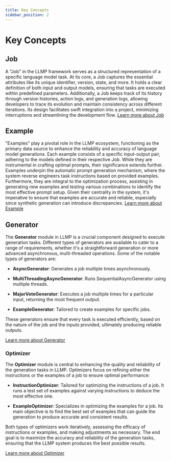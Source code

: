 ```yaml
---
title: Key Concepts
sidebar_position: 2
---
```


# Key Concepts

## Job
A "Job" in the LLMP framework serves as a structured representation of a specific language model task. At its core, a Job captures the essential attributes like its unique identifier, version, state, and more. It holds a clear definition of both input and output models, ensuring that tasks are executed within predefined parameters. Additionally, a Job keeps track of its history through version histories, action logs, and generation logs, allowing developers to trace its evolution and maintain consistency across different iterations. Its design facilitates swift integration into a project, minimizing interruptions and streamlining the development flow.
[Learn more about Job](../modules/job/key-concepts.mdx)

## Example
"Examples" play a pivotal role in the LLMP ecosystem, functioning as the primary data source to enhance the reliability and accuracy of language model generations. Each example consists of a specific input-output pair, adhering to the models defined in their respective Job. While they are instrumental in crafting optimal prompts, their significance extends further. Examples underpin the automatic prompt generation mechanism, where the system reverse engineers task instructions based on provided examples. Furthermore, they are integral to the optimization process, assisting in generating new examples and testing various combinations to identify the most effective prompt setup. Given their centrality in the system, it's imperative to ensure that examples are accurate and reliable, especially since synthetic generation can introduce discrepancies.
[Learn more about Example](../modules/example/key-concept.mdx)

## Generator

The **Generator** module in LLMP is a crucial component designed to execute generation tasks. Different types of generators are available to cater to a range of requirements, whether it's a straightforward generation or more advanced asynchronous, multi-threaded operations. Some of the notable types of generators are:

- **AsyncGenerator**: Generates a job multiple times asynchronously.

- **MultiThreadingAsyncGenerator**: Runs SequentialAsyncGenerator using multiple threads.

- **MajorVoteGenerator**: Executes a job multiple times for a particular input, returning the most frequent output.

- **ExampleGenerator**: Tailored to create examples for specific jobs.

These generators ensure that every task is executed efficiently, based on the nature of the job and the inputs provided, ultimately producing reliable outputs.

[Learn more about Generator](../modules/generator.mdx)

### Optimizer

The **Optimizer** module is central to enhancing the quality and reliability of the generation tasks in LLMP. Optimizers focus on refining either the instructions or the examples of a job to ensure optimal performance:

- **InstructionOptimizer**: Tailored for optimizing the instructions of a job. It runs a test set of examples against varying instructions to deduce the most effective one.

- **ExampleOptimizer**: Specializes in optimizing the examples for a job. Its main objective is to find the best set of examples that can guide the generation to produce accurate and consistent results.

Both types of optimizers work iteratively, assessing the efficacy of instructions or examples, and making adjustments as necessary. The end goal is to maximize the accuracy and reliability of the generation tasks, ensuring that the LLMP system produces the best possible results.

[Learn more about Optimizer](../modules/optimizer.mdx)
